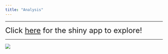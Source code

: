 ```yaml
---
title: "Analysis"
---
```


***

<font size="5"> Click [here](https://mdeferrante.shinyapps.io/overall_analysis/) for the shiny app to explore! </font>

***

![](./TwitterLogo.png)